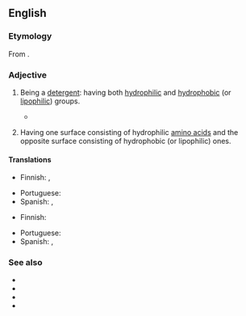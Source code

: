 ==English==

===Etymology===
From {{affix|en|amphi-|-philic}}.

===Adjective===
{{en-adj}}

# {{lb|en|chemistry|of a [[molecule]]}} Being a [[detergent]]: having both [[hydrophilic]] and [[hydrophobic]] (or [[lipophilic]]) groups.
#* {{quote-book|en |year=1997 |title=Macromolecular Design of Polymeric Materials |author=Hatada|page=45|ISBN=0824794656|passage=Sequential living polymerizations of hydrophilic and hydrophobic vinyl ethers from these trifunctional initiators give '''amphiphilic''' triarmed block copolymers where the hydrophilic segments may be placed either inner or outer layer of the three arms.}}
# {{lb|en|biochemistry|of a [[protein]]|especially an [[alpha helix]]}} Having one surface consisting of hydrophilic [[amino acids]] and the opposite surface consisting of hydrophobic (or lipophilic) ones.

====Translations====
{{trans-top|having both hydrophilic and hydrophobic (or lipophilic) groups}}
* Finnish: {{t|fi|yhteisliukoinen}}, {{t|fi|amfifiilinen}}
{{trans-mid}}
* Portuguese: {{t|pt|anfifílico}}
* Spanish: {{t+|es|anfifílico|m}}, {{t+|es|anfifílica|f}}
{{trans-bottom}}

{{trans-top|having one surface consisting of hydrophilic amino acids and the opposite surface consisting of hydrophobic (or lipophilic) ones}}
* Finnish: {{t|fi|amfifiilinen}}
{{trans-mid}}
* Portuguese: {{t|pt|anfifílico}}
* Spanish: {{t+|es|anfifílico|m}}, {{t+|es|anfifílica|f}}
{{trans-bottom}}

===See also===
* {{l|en|amphipathic}}
* {{l|en|amphiprotic}}
* {{l|en|amphoteric}}
* {{l|en|surfactant}}